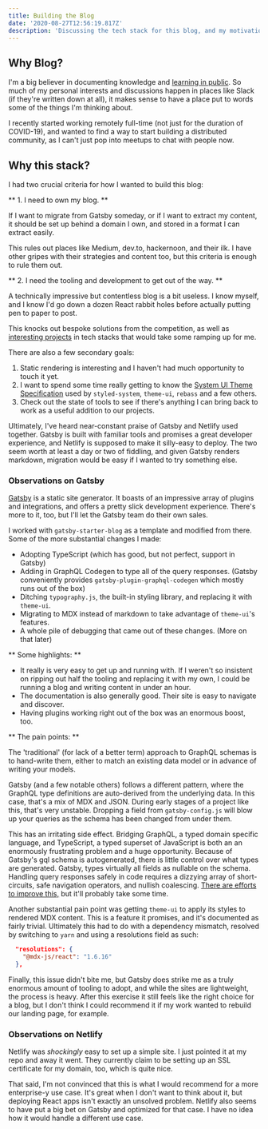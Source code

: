 ```yaml
---
title: Building the Blog
date: '2020-08-27T12:56:19.817Z'
description: 'Discussing the tech stack for this blog, and my motivation for building it.'
---
```


## Why Blog?

I'm a big believer in documenting knowledge and [learning in public](https://www.swyx.io/writing/learn-in-public/).
So much of my personal interests and discussions happen in places like Slack (if they're written down at all),
it makes sense to have a place put to words some of the things I'm thinking about.

I recently started working remotely full-time (not just for the duration of COVID-19), and wanted to find a way to start building
a distributed community, as I can't just pop into meetups to chat with people now.

## Why this stack?

I had two crucial criteria for how I wanted to build this blog:

** 1. I need to own my blog. **

If I want to migrate from Gatsby someday, or if I want to extract my content, it should be set up behind a domain
I own, and stored in a format I can extract easily.

This rules out places like Medium, dev.to, hackernoon, and their ilk. I have other gripes with their strategies and content too,
but this criteria is enough to rule them out.

** 2. I need the tooling and development to get out of the way. **

A technically impressive but contentless blog is a bit useless. I know myself, and I know I'd go down a dozen React rabbit holes before
actually putting pen to paper to post.

This knocks out bespoke solutions from the competition, as well as [interesting projects](https://gohugo.io/) in tech stacks that
would take some ramping up for me.

There are also a few secondary goals:

1. Static rendering is interesting and I haven't had much opportunity to touch it yet.
2. I want to spend some time really getting to know the [System UI Theme Specification](https://system-ui.com/theme/) used by `styled-system`, `theme-ui`, `rebass`
   and a few others.
3. Check out the state of tools to see if there's anything I can bring back to work as a useful addition to our projects.

Ultimately, I've heard near-constant praise of Gatsby and Netlify used together. Gatsby is built with familiar tools and promises a great developer experience, and Netlify is supposed to make it silly-easy to deploy.
The two seem worth at least a day or two of fiddling, and given Gatsby renders markdown, migration would be easy if I wanted to try something else.

### Observations on Gatsby

[Gatsby](https://www.gatsbyjs.com/) is a static site generator. It boasts of an impressive array of plugins and integrations, and offers a pretty slick development experience. There's more to it, too, but I'll let the Gatsby team do their own sales.

I worked with `gatsby-starter-blog` as a template and modified from there. Some of the more substantial changes I made:

- Adopting TypeScript (which has good, but not perfect, support in Gatsby)
- Adding in GraphQL Codegen to type all of the query responses. (Gatsby conveniently provides `gatsby-plugin-graphql-codegen` which mostly runs out of the box)
- Ditching `typography.js`, the built-in styling library, and replacing it with `theme-ui`.
- Migrating to MDX instead of markdown to take advantage of `theme-ui`'s features.
- A whole pile of debugging that came out of these changes. (More on that later)

** Some highlights: **

- It really is very easy to get up and running with. If I weren't so insistent on ripping out half the tooling and replacing it with my own, I could be running a blog and writing content in under an hour.
- The documentation is also generally good. Their site is easy to navigate and discover.
- Having plugins working right out of the box was an enormous boost, too.

** The pain points: **

The 'traditional' (for lack of a better term) approach to GraphQL schemas is to hand-write them, either to match an existing data model or in advance of writing your models.

Gatsby (and a few notable others) follows a different pattern, where the GraphQL type definitions are auto-derived from the underlying data. In this case, that's a mix of MDX and JSON.
During early stages of a project like this, that's very unstable. Dropping a field from `gatsby-config.js` will blow up your queries as the schema has been changed from under them.

This has an irritating side effect. Bridging GraphQL, a typed domain specific language, and TypeScript, a typed superset of JavaScript is both an an enormously frustrating problem and a huge opportunity.
Because of Gatsby's gql schema is autogenerated, there is little control over what types are generated. Gatsby, types virtually all fields as nullable on the schema. Handling query responses safely
in code requires a dizzying array of short-circuits, safe navigation operators, and nullish coalescing. [There are efforts to improve this,](https://github.com/gatsbyjs/gatsby/issues/20069) but it'll probably take some time.

Another substantial pain point was getting `theme-ui` to apply its styles to rendered MDX content. This is a feature it promises, and it's documented as fairly trivial.
Ultimately this had to do with a dependency mismatch, resolved by switching to `yarn` and using a resolutions field as such:

```json
  "resolutions": {
    "@mdx-js/react": "1.6.16"
  },
```

Finally, this issue didn't bite me, but Gatsby does strike me as a truly enormous amount of tooling to adopt, and while the sites are lightweight, the process is heavy.
After this exercise it still feels like the right choice for a blog, but I don't think I could recommend it if my work wanted to rebuild our landing page, for example.

### Observations on Netlify

Netlify was _shockingly_ easy to set up a simple site. I just pointed it at my repo and away it went. They currently claim to be setting up an SSL certificate for
my domain, too, which is quite nice.

That said, I'm not convinced that this is what I would recommend for a more enterprise-y use case. It's great when I don't want to think about it, but
deploying React apps isn't exactly an unsolved problem. Netlify also seems to have put a big bet on Gatsby and optimized for that case. I have no idea how it would handle
a different use case.
